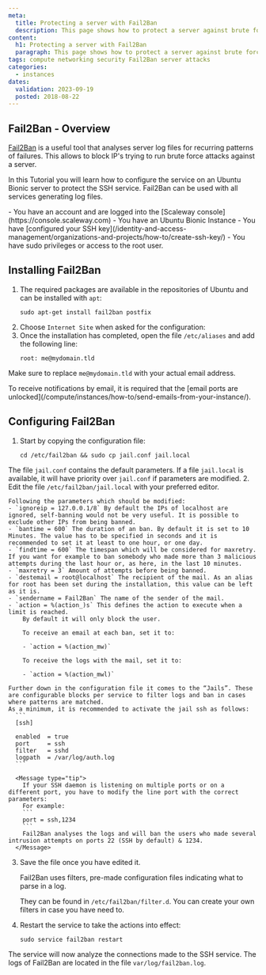 ```yaml
---
meta:
  title: Protecting a server with Fail2Ban
  description: This page shows how to protect a server against brute force attacks with Fail2Ban
content:
  h1: Protecting a server with Fail2Ban
  paragraph: This page shows how to protect a server against brute force attacks with Fail2Ban
tags: compute networking security Fail2Ban server attacks
categories:
  - instances
dates:
  validation: 2023-09-19
  posted: 2018-08-22
---
```


## Fail2Ban - Overview

[Fail2Ban](https://www.fail2ban.org/) is a useful tool that analyses server log files for recurring patterns of failures. This allows to block IP's trying to run brute force attacks against a server.

In this Tutorial you will learn how to configure the service on an Ubuntu Bionic server to protect the SSH service. Fail2Ban can be used with all services generating log files.

<Macro id="requirements" />

<Message type="requirement">
  - You have an account and are logged into the [Scaleway console](https://console.scaleway.com)
  - You have an Ubuntu Bionic Instance
  - You have [configured your SSH key](/identity-and-access-management/organizations-and-projects/how-to/create-ssh-key/)
  - You have sudo privileges or access to the root user.
</Message>

## Installing Fail2Ban

1. The required packages are available in the repositories of Ubuntu and can be installed with `apt`:
    ```
    sudo apt-get install fail2ban postfix
    ```
2. Choose `Internet Site` when asked for the configuration:
    <Lightbox src="scaleway-postfix-install.webp" alt="" />
3. Once the installation has completed, open the file `/etc/aliases` and add the following line:
    ```
    root: me@mydomain.tld
    ```

  Make sure to replace `me@mydomain.tld` with your actual email address.

  <Message type="tip">
    To receive notifications by email, it is required that the [email ports are unlocked](/compute/instances/how-to/send-emails-from-your-instance/).
  </Message>

## Configuring Fail2Ban

1. Start by copying the configuration file:
    ```
    cd /etc/fail2ban && sudo cp jail.conf jail.local
    ```

  The file `jail.conf` contains the default parameters. If a file `jail.local` is available, it will have priority over `jail.conf` if parameters are modified.
2. Edit the file `/etc/fail2ban/jail.local` with your preferred editor.

    Following the parameters which should be modified:
    - `ignoreip = 127.0.0.1/8` By default the IPs of localhost are ignored, self-banning would not be very useful. It is possible to exclude other IPs from being banned.
    - `bantime = 600` The duration of an ban. By default it is set to 10 Minutes. The value has to be specified in seconds and it is recommended to set it at least to one hour, or one day.
    - `findtime = 600` The timespan which will be considered for maxretry. If you want for example to ban somebody who made more than 3 malicious attempts during the last hour or, as here, in the last 10 minutes.
    - `maxretry = 3` Amount of attempts before being banned.
    - `destemail = root@localhost` The recipient of the mail. As an alias for root has been set during the installation, this value can be left as it is.
    - `sendername = Fail2Ban` The name of the sender of the mail.
    - `action = %(action_)s` This defines the action to execute when a limit is reached.
        By default it will only block the user.

        To receive an email at each ban, set it to:

        - `action = %(action_mw)`

        To receive the logs with the mail, set it to:

        - `action = %(action_mwl)`

    Further down in the configuration file it comes to the “Jails”. These are configurable blocks per service to filter logs and ban in cases where patterns are matched.
    As a minimum, it is recommended to activate the jail ssh as follows:
      ```
      [ssh]

      enabled  = true
      port     = ssh
      filter   = sshd
      logpath  = /var/log/auth.log
      ```

      <Message type="tip">
        If your SSH daemon is listening on multiple ports or on a different port, you have to modify the line port with the correct parameters:
        For example:
        ```
        port = ssh,1234
        ```
        Fail2Ban analyses the logs and will ban the users who made several intrusion attempts on ports 22 (SSH by default) & 1234.
      </Message>
3. Save the file once you have edited it.

    Fail2Ban uses filters, pre-made configuration files indicating what to parse in a log.

    They can be found in `/etc/fail2ban/filter.d`.
    You can create your own filters in case you have need to.
4. Restart the service to take the actions into effect:
    ```
    sudo service fail2ban restart
    ```

The service will now analyze the connections made to the SSH service. The logs of Fail2Ban are located in the file `var/log/fail2ban.log`.
